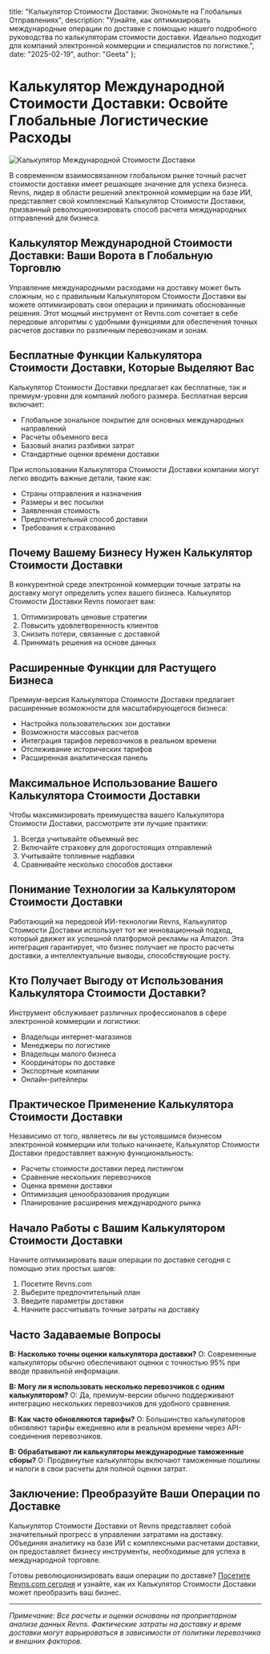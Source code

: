   title: "Калькулятор Стоимости Доставки: Экономьте на Глобальных Отправлениях",
  description: "Узнайте, как оптимизировать международные операции по доставке с помощью нашего подробного руководства по калькуляторам стоимости доставки. Идеально подходит для компаний электронной коммерции и специалистов по логистике.",
  date: "2025-02-19",
  author: "Geeta"
};

# Калькулятор Международной Стоимости Доставки: Освойте Глобальные Логистические Расходы

![Калькулятор Международной Стоимости Доставки](/images/blog/international-shipping-cost-calculator.jpeg)

В современном взаимосвязанном глобальном рынке точный расчет стоимости доставки имеет решающее значение для успеха бизнеса. Revns, лидер в области решений электронной коммерции на базе ИИ, представляет свой комплексный Калькулятор Стоимости Доставки, призванный революционизировать способ расчета международных отправлений для бизнеса.

## Калькулятор Международной Стоимости Доставки: Ваши Ворота в Глобальную Торговлю

Управление международными расходами на доставку может быть сложным, но с правильным Калькулятором Стоимости Доставки вы можете оптимизировать свои операции и принимать обоснованные решения. Этот мощный инструмент от Revns.com сочетает в себе передовые алгоритмы с удобными функциями для обеспечения точных расчетов доставки по различным перевозчикам и зонам.

## Бесплатные Функции Калькулятора Стоимости Доставки, Которые Выделяют Вас

Калькулятор Стоимости Доставки предлагает как бесплатные, так и премиум-уровни для компаний любого размера. Бесплатная версия включает:

- Глобальное зональное покрытие для основных международных направлений
- Расчеты объемного веса
- Базовый анализ разбивки затрат
- Стандартные оценки времени доставки

При использовании Калькулятора Стоимости Доставки компании могут легко вводить важные детали, такие как:

- Страны отправления и назначения
- Размеры и вес посылки
- Заявленная стоимость
- Предпочтительный способ доставки
- Требования к страхованию

## Почему Вашему Бизнесу Нужен Калькулятор Стоимости Доставки

В конкурентной среде электронной коммерции точные затраты на доставку могут определить успех вашего бизнеса. Калькулятор Стоимости Доставки Revns помогает вам:

1. Оптимизировать ценовые стратегии
2. Повысить удовлетворенность клиентов
3. Снизить потери, связанные с доставкой
4. Принимать решения на основе данных

## Расширенные Функции для Растущего Бизнеса

Премиум-версия Калькулятора Стоимости Доставки предлагает расширенные возможности для масштабирующегося бизнеса:

- Настройка пользовательских зон доставки
- Возможности массовых расчетов
- Интеграция тарифов перевозчиков в реальном времени
- Отслеживание исторических тарифов
- Расширенная аналитическая панель

## Максимальное Использование Вашего Калькулятора Стоимости Доставки

Чтобы максимизировать преимущества вашего Калькулятора Стоимости Доставки, рассмотрите эти лучшие практики:

1. Всегда учитывайте объемный вес
2. Включайте страховку для дорогостоящих отправлений
3. Учитывайте топливные надбавки
4. Сравнивайте несколько способов доставки

## Понимание Технологии за Калькулятором Стоимости Доставки

Работающий на передовой ИИ-технологии Revns, Калькулятор Стоимости Доставки использует тот же инновационный подход, который движет их успешной платформой рекламы на Amazon. Эта интеграция гарантирует, что бизнес получает не просто расчеты доставки, а интеллектуальные выводы, способствующие росту.

## Кто Получает Выгоду от Использования Калькулятора Стоимости Доставки?

Инструмент обслуживает различных профессионалов в сфере электронной коммерции и логистики:

- Владельцы интернет-магазинов
- Менеджеры по логистике
- Владельцы малого бизнеса
- Координаторы по доставке
- Экспортные компании
- Онлайн-ритейлеры

## Практическое Применение Калькулятора Стоимости Доставки

Независимо от того, являетесь ли вы устоявшимся бизнесом электронной коммерции или только начинаете, Калькулятор Стоимости Доставки предоставляет важную функциональность:

- Расчеты стоимости доставки перед листингом
- Сравнение нескольких перевозчиков
- Оценка времени доставки
- Оптимизация ценообразования продукции
- Планирование расширения международного рынка

## Начало Работы с Вашим Калькулятором Стоимости Доставки

Начните оптимизировать ваши операции по доставке сегодня с помощью этих простых шагов:

1. Посетите Revns.com
2. Выберите предпочтительный план
3. Введите параметры доставки
4. Начните рассчитывать точные затраты на доставку

## Часто Задаваемые Вопросы

**В: Насколько точны оценки калькулятора доставки?**
О: Современные калькуляторы обычно обеспечивают оценки с точностью 95% при вводе правильной информации.

**В: Могу ли я использовать несколько перевозчиков с одним калькулятором?**
О: Да, премиум-версии обычно поддерживают интеграцию нескольких перевозчиков для удобного сравнения.

**В: Как часто обновляются тарифы?**
О: Большинство калькуляторов обновляют тарифы ежедневно или в реальном времени через API-соединения перевозчиков.

**В: Обрабатывают ли калькуляторы международные таможенные сборы?**
О: Продвинутые калькуляторы включают таможенные пошлины и налоги в свои расчеты для полной оценки затрат.

## Заключение: Преобразуйте Ваши Операции по Доставке

Калькулятор Стоимости Доставки от Revns представляет собой значительный прогресс в управлении затратами на доставку. Объединяя аналитику на базе ИИ с комплексными расчетами доставки, он предоставляет бизнесу инструменты, необходимые для успеха в международной торговле.

Готовы революционизировать ваши операции по доставке? [Посетите Revns.com сегодня](https://www.revns.com/demo) и узнайте, как их Калькулятор Стоимости Доставки может преобразить ваш бизнес.

---

*Примечание: Все расчеты и оценки основаны на проприетарном анализе данных Revns. Фактические затраты на доставку и время доставки могут варьироваться в зависимости от политики перевозчика и внешних факторов.*